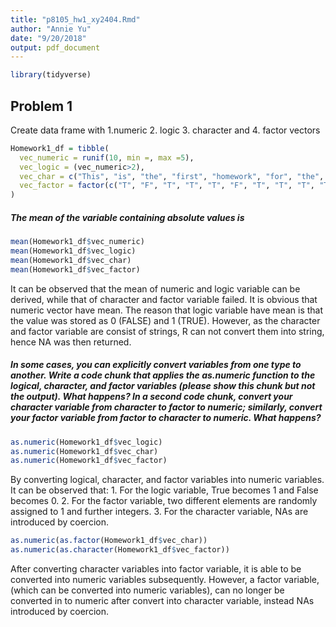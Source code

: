 ```yaml
---
title: "p8105_hw1_xy2404.Rmd"
author: "Annie Yu"
date: "9/20/2018"
output: pdf_document
---
```


```r
library(tidyverse)
```

## Problem 1

Create data frame with 1.numeric 2. logic 3. character and 4. factor vectors

```r
Homework1_df = tibble(
  vec_numeric = runif(10, min =, max =5),
  vec_logic = (vec_numeric>2),
  vec_char = c("This", "is", "the", "first", "homework", "for", "the", "data", "Science", "class"), 
  vec_factor = factor(c("T", "F", "T", "T", "T", "F", "T", "T", "T", "T"))
)
```

##### The mean of the variable containing absolute values is 

```r
mean(Homework1_df$vec_numeric)
mean(Homework1_df$vec_logic)
mean(Homework1_df$vec_char)
mean(Homework1_df$vec_factor)
```
It can be observed that the mean of numeric and logic variable can be derived, while that of character and factor variable failed. It is obvious that numeric vector have mean. The reason that logic variable have mean is that the value was stored as 0 (FALSE) and 1 (TRUE). However, as the character and factor variable are consist of strings, R can not convert them into string, hence NA was then returned.

##### In some cases, you can explicitly convert variables from one type to another. Write a code chunk that applies the as.numeric function to the logical, character, and factor variables (please show this chunk but not the output). What happens? In a second code chunk, convert your character variable from character to factor to numeric; similarly, convert your factor variable from factor to character to numeric. What happens?

```r
as.numeric(Homework1_df$vec_logic)
as.numeric(Homework1_df$vec_char)
as.numeric(Homework1_df$vec_factor)
```
By converting logical, character, and factor variables into numeric variables. It can be observed that:
1. For the logic variable, True becomes 1 and False becomes 0. 
2. For the factor variable, two different elements are randomly assigned to 1 and further integers.
3. For the character variable, NAs are introduced by coercion.

```r
as.numeric(as.factor(Homework1_df$vec_char))
as.numeric(as.character(Homework1_df$vec_factor))
```
After converting character variables into factor variable, it is able to be converted into numeric variables subsequently.
However, a factor variable, (which can be converted into numeric variables), can no longer be converted in to numeric after convert into character variable, instead NAs introduced by coercion. 
